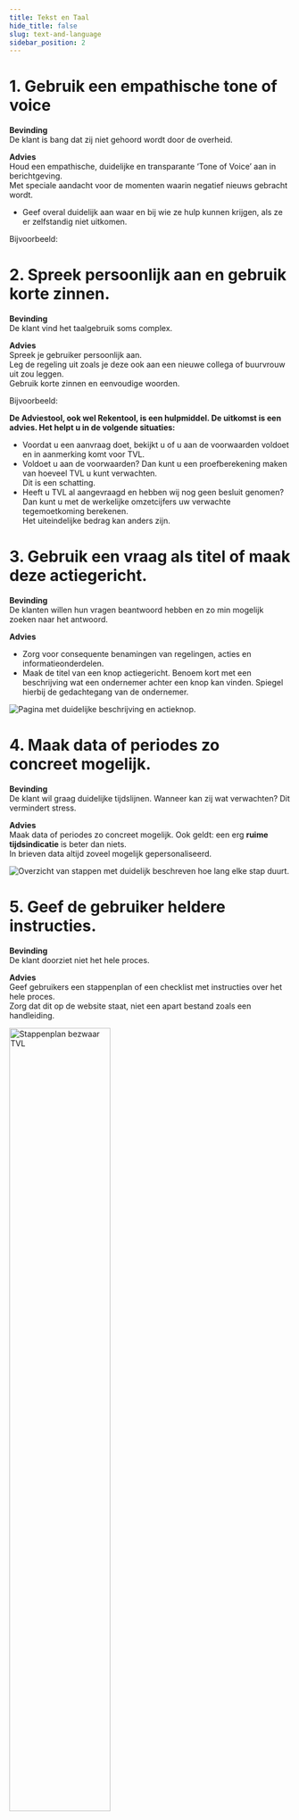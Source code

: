 ```yaml
---
title: Tekst en Taal
hide_title: false
slug: text-and-language
sidebar_position: 2
---
```



# 1. Gebruik een empathische tone of voice

**Bevinding**<br/>
De klant is bang dat zij niet gehoord wordt door de overheid.

**Advies**<br/>
Houd een empathische, duidelijke en transparante ‘Tone of Voice’ aan in berichtgeving.<br/>
Met speciale aandacht voor de momenten waarin negatief nieuws gebracht wordt.

- Geef overal duidelijk aan waar en bij wie ze hulp kunnen krijgen, als ze er zelfstandig niet uitkomen.

Bijvoorbeeld:

<Alert
  kind="error"
  heading="U heeft geen recht op deze regeling."
  content="U mag wel doorgaan in het formulier, maar als u deze verstuurt ontvangt u later een afwijzing. Heeft u hierover vragen? Bel met RVO via <a href='tel:088-0424242'>088-0424242</a>."
/>

# 2. Spreek persoonlijk aan en gebruik korte zinnen.

**Bevinding**<br/>
De klant vind het taalgebruik soms complex.

**Advies**<br/>
Spreek je gebruiker persoonlijk aan.<br/>
Leg de regeling uit zoals je deze ook aan een nieuwe collega of buurvrouw uit zou leggen.<br/>
Gebruik korte zinnen en eenvoudige woorden.

Bijvoorbeeld:

<strong>
  De Adviestool, ook wel Rekentool, is een hulpmiddel. De uitkomst is een advies. Het helpt u in de volgende situaties:
</strong>

- Voordat u een aanvraag doet, bekijkt u of u aan de voorwaarden voldoet en in aanmerking komt voor TVL.
- Voldoet u aan de voorwaarden? Dan kunt u een proefberekening maken van hoeveel TVL u kunt verwachten.<br/>Dit is een schatting.
- Heeft u TVL al aangevraagd en hebben wij nog geen besluit genomen?<br/>Dan kunt u met de werkelijke omzetcijfers uw verwachte tegemoetkoming berekenen.<br/>Het uiteindelijke bedrag kan anders zijn.

# 3. Gebruik een vraag als titel of maak deze actiegericht.

**Bevinding**<br/>
De klanten willen hun vragen beantwoord hebben en zo min mogelijk zoeken naar het antwoord.

**Advies**<br/>

- Zorg voor consequente benamingen van regelingen, acties en informatieonderdelen.
- Maak de titel van een knop actiegericht. Benoem kort met een beschrijving wat een ondernemer achter een knop kan vinden. Spiegel hierbij de gedachtegang van de ondernemer.

<img src={ActionCenteredSrc} alt="Pagina met duidelijke beschrijving en actieknop." />

# 4. Maak data of periodes zo concreet mogelijk.

**Bevinding**<br/>
De klant wil graag duidelijke tijdslijnen. Wanneer kan zij wat verwachten? Dit vermindert stress.

**Advies**<br/>
Maak data of periodes zo concreet mogelijk. Ook geldt: een erg **ruime tijdsindicatie** is beter dan niets.<br/>In brieven data altijd zoveel mogelijk
gepersonaliseerd.

<img src={ClearPeriodsSrc} alt="Overzicht van stappen met duidelijk beschreven hoe lang elke stap duurt." />

# 5. Geef de gebruiker heldere instructies.

**Bevinding**<br/>
De klant doorziet niet het hele proces.

**Advies**<br/>
Geef gebruikers een stappenplan of een checklist met instructies over het hele proces.<br/>
Zorg dat dit op de website staat, niet een apart bestand zoals een handleiding.

<img src={StepsSrc} alt="Stappenplan bezwaar TVL" width="60%" />
